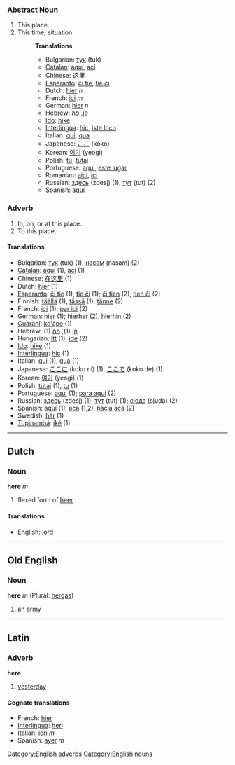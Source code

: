 ===Abstract Noun===
#This place.
#This time, situation.
#:'''Translations'''
#:*Bulgarian: [[тук]] (tuk)
#:*[[Catalan]]: [[aquí]], [[ací]]
#:*Chinese: [[这里]]
#:*[[Esperanto]]: [[ĉi tie]], [[tie ĉi]]
#:*Dutch: [[hier]] ''n''
#:*French: [[ici]] ''m''
#:*German: [[hier]] ''n''
#:*Hebrew: [[קן]], [[פה]]
#:*[[Ido]]: [[hike]]
#:*[[Interlingua]]: [[hic]], [[iste loco]]
#:*Italian: [[qui]], [[qua]]
#:*Japanese: [[ここ]] (koko)
#:*Korean: [[여기]] (yeogi)
#:*Polish: [[tu]], [[tutaj]]
#:*Portuguese: [[aqui]], [[este lugar]]
#:*Romanian: [[aici]], [[ici]]
#:*Russian: [[здесь]] (zdesj) (1), [[тут]] (tut) (2)
#:*Spanish: [[aquí]]

===Adverb===
#In, on, or at this place.
#To this place.

====Translations====
*Bulgarian: [[тук]] (tuk) (1); [[насам]] (nasam) (2)
*[[Catalan]]: [[aquí]] (1), [[ací]] (1)
*Chinese: [[在这里]] (1)
*Dutch: [[hier]] (1)
*[[Esperanto]]: [[ĉi tie]] (1), [[tie ĉi]] (1); [[ĉi tien]] (2), [[tien ĉi]] (2)
*Finnish: [[täällä]] (1), [[tässä]] (1); [[tänne]] (2)
*French: [[ici]] (1); [[par ici]] (2)
*German: [[hier]] (1); [[hierher]] (2), [[hierhin]] (2)
*[[Guaraní]]: [[ko'ápe]] (1)
*Hebrew: (1) [[קן]] (1), [[פה]]
*Hungarian: [[itt]] (1); [[ide]] (2)
*[[Ido]]: [[hike]] (1)
*[[Interlingua]]: [[hic]] (1)
*Italian: [[qui]] (1), [[qua]] (1)
*Japanese: [[ここに]] (koko ni) (1), [[ここで]] (koko de) (1)
*Korean: [[여기]] (yeogi) (1)
*Polish: [[tutaj]] (1), [[tu]] (1)
*Portuguese: [[aqui]] (1); [[para aqui]] (2)
*Russian: [[здесь]] (zdesj) (1), [[тут]] (tut) (1); [[сюда]] (sjudá) (2)
*Spanish: [[aquí]] (1), [[acá]] (1,2), [[hacia acá]] (2) 
*Swedish: [[här]] (1)
*[[Tupinambá]]: [[iké]] (1)

----

==Dutch==
=== Noun ===
'''here''' ''m''

# flexed form of [[heer]]

==== Translations ====
*English: [[lord]]

----
==Old English==
===Noun===
'''here''' ''m'' (Plural: [[hergas|herġas]])

#an [[army]]
----

==Latin==
=== Adverb ===
'''here'''

# [[yesterday]]

==== Cognate translations ====
*French: [[hier]]
*[[Interlingua]]: [[heri]]
*Italian: [[ieri]] ''m''
*Spanish: [[ayer]] ''m''
[[Category:English adverbs]]
[[Category:English nouns]]
